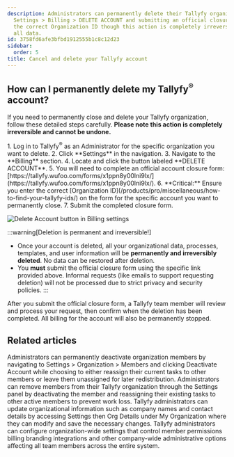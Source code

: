 ```yaml
---
description: Administrators can permanently delete their Tallyfy organization by accessing
  Settings > Billing > DELETE ACCOUNT and submitting an official closure form with
  the correct Organization ID though this action is completely irreversible and destroys
  all data.
id: 3758fd6afe3bfbd1912555b1c8c12d23
sidebar:
  order: 5
title: Cancel and delete your Tallyfy account
---
```



## How can I permanently delete my Tallyfy<sup>®</sup> account?

If you need to permanently close and delete your Tallyfy organization, follow these detailed steps carefully. **Please note this action is completely irreversible and cannot be undone.**

<Steps>
1. Log in to Tallyfy<sup>®</sup> as an Administrator for the specific organization you want to delete.
2. Click **Settings** in the navigation.
3. Navigate to the **Billing** section.
4. Locate and click the button labeled **DELETE ACCOUNT**.
5. You will need to complete an official account closure form: [https://tallyfy.wufoo.com/forms/x1ppn8y00lni9lx/](https://tallyfy.wufoo.com/forms/x1ppn8y00lni9lx/).
6. **Critical:** Ensure you enter the correct [Organization ID](/products/pro/miscellaneous/how-to-find-your-tallyfy-ids/) on the form for the specific account you want to permanently close.
7. Submit the completed closure form.

   ![Delete Account button in Billing settings](https://screenshots.tallyfy.com/tallyfy%2Fpro%2Fdesktop-light-delete-tallyfy-account.png)
</Steps>

:::warning[Deletion is permanent and irreversible!]
*   Once your account is deleted, all your organizational data, processes, templates, and user information will be **permanently and irreversibly deleted**. No data can be restored after deletion.
*   You **must** submit the official closure form using the specific link provided above. Informal requests (like emails to support requesting deletion) will not be processed due to strict privacy and security policies.
:::

After you submit the official closure form, a Tallyfy team member will review and process your request, then confirm when the deletion has been completed. All billing for the account will also be permanently stopped.


## Related articles
<CardGrid>
<LinkTitleCard header="<b>Members > How to remove a member</b>" href="/products/pro/documenting/members/how-can-i-remove-a-member-from-my-tallyfy-organization/" > Administrators can permanently deactivate organization members by navigating to Settings > Organization > Members and clicking Deactivate Account while choosing to either reassign their current tasks to other members or leave them unassigned for later redistribution. </LinkTitleCard>
<LinkTitleCard header="<b>Org Settings > Remove a member</b>" href="/products/pro/settings/org-settings/how-can-i-remove-a-member-from-my-tallyfy-organization/" > Administrators can remove members from their Tallyfy organization through the Settings panel by deactivating the member and reassigning their existing tasks to other active members to prevent work loss. </LinkTitleCard>
<LinkTitleCard header="<b>Org Settings > Update organization details</b>" href="/products/pro/settings/org-settings/how-can-i-update-my-organization-details/" > Tallyfy administrators can update organizational information such as company names and contact details by accessing Settings then Org Details under My Organization where they can modify and save the necessary changes. </LinkTitleCard>
<LinkTitleCard header="<b>Settings > Organization settings</b>" href="/products/pro/settings/org-settings/" > Tallyfy administrators can configure organization-wide settings that control member permissions billing branding integrations and other company-wide administrative options affecting all team members across the entire system. </LinkTitleCard>
</CardGrid>